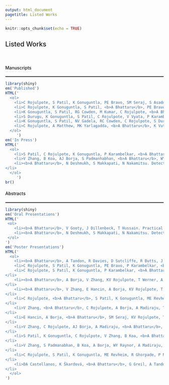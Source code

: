 ```yaml
---
output: html_document
pagetitle: Listed Works
---
```


```r
knitr::opts_chunk$set(echo = TRUE)
```

```{=html}
<style>
p{
  font-size: 15px;
  margin-bottom: .05em;
}
h2{
font-weight: 500;
}
h3{
font-weight: 500;
}
h4{
font-weight: 500;
}
hr{
border: 1px solid gray;
}
title{
display: none;
}
</style>
```


<h2>Listed Works</h2>
<br>
<h4>Manuscripts</h4>
<hr>
```r
library(shiny)
em('Published')
HTML('
  <ol>
    <li>C Rojulpote, S Patil, K Gonuguntla, PE Bravo, SM Seraj, S Asadollahi, WY Raynor, <b>A Bhattaru</b>, P Karambelkar, AJ Borja, V Zhang, TJ Werner, O Gerke, PF Hoilund-Carlsen, A Alavi. Role of NaF-PET/CT in Detecting and Quantifying Subclinical Global Cardiac Atherosclerosis and its Association with Blood Pressure in Non-Dyslipidemic Individuals. <em>American Journal of Cardiovascular Disease.</em> June 15, 2020. </li>
    <li>C Rojulpote, K Gonuguntla, S Patil, <b>A Bhattaru</b>, PE Bravo. COVID-19 and the Heart. <em>Colombia Médica.</em> June 3, 2020.</li>
    <li>K Gonuguntla, S Patil, RG Cowden, M Kumar, C Rojulpote, <b>A Bhattaru</b>, JG Tiu, P Robinson. Predictors of in-hospital mortality in patients with left ventricular assist device. <em>Irish Journal of Medical Science.</em> May 9, 2020.</li>
    <li>S Durugu, K Gonuguntla, S Patil, C Rojulpote, V Vyata, P Karambelkar, P Narayanareddy, K Vuthaluru, <b>A Bhattaru</b>. Gender Differences in Rates of Arrhythmias, Cardiac Implantable Electronic Devices, and Diagnostic Modalities Among Sarcoidosis Patients. <em>Cureus.</em> April 14, 2020</li>
    <li>K Gonuguntla, S Patil, NV Gadela, RC Cowden, C Rojulpote, S Durugu, P Karambelkar, <b>A Bhattaru</b>, AJ Borja, V Zhang. Trends, Outcomes, and Predictors of Sepsis and Severe Sepsis in Patients with Left Ventricular Assist Devices. <em>Cureus.</em> April 3, 2020.</li>
    <li>C Rojulpote, A Matthew, MK Yarlagadda, <b>A Bhattaru</b>, K Vuthaluru. Conned by Conn’s: The Manifestation of Conn’s Syndrome Post-renal Transplant in a Patient with Polycystic Kidney Disease. <em>Cureus</em>. April 2, 2020. </li>
  </ol>
     ')
em('In Press')
HTML('
  <ol>
    <li>S Patil, C Rojulpote, K Gonuguntla, P Karambelkar, <b>A Bhattaru</b>, WY Raynor, AJ Borja, K Vuthaluru, V Zhang, TJ Werner, O Gerke, PF Høilund-Carlsen, A Alavi. Association of Triglyceride to High Density Lipoprotein Ratio with Global Cardiac Microcalcification in Healthy Non-diabetic Individuals as Assessed by NaF-PET/CT to Evaluate Subclinical Coronary Atherosclerosis. <em>American Journal of Cardiovascular Disease.</em></li>
    <li>V Zhang, B Koa, AJ Borja, S Padmanhabhan, <b>A Bhattaru</b>, WY Raynor, C Rojulpote, SM Seraj, TJ Werner, C Rajapakse, A Alavi, ME Revheim. Diagnosis and Monitoring of Osteoperosis with Total-Body 18F-Sodium Fluoride Positron Emission Tomography/Computed Tomography. <em>PET Clinics.</em></li>
    <li><b>A Bhattaru</b>, N Deshmukh, S Makkapati, N Nakamitsu. Detecting Organ Failure in Motor Vehicle Trauma Patients: A Machine Learning Approach. <em>IEEE Xplore.</em>
</li>
  </ol>
     ')
br()
```
<h4>Abstracts</h4>
<hr>
```r
library(shiny)
em('Oral Presentations')
HTML('
 <ol>
    <li><b>A Bhattaru</b>, V Gooty, J Dillenbeck, T Hussain. Practical Challenges of Machine Learning on the diagnosis of Cardiac Allograft Vasculopathy using Computed Tomography in pediatrics. Presented at: SCCT Innovation 2020.</li>
    <li><b>A Bhattaru</b>, N Deshmukh, S Makkapati, N Nakamitsu. Detecting Organ Failure in Motor Vehicle Trauma Patients: A Machine Learning Approach. Presented at: MIT Undergraduate Research and Technology Conference 2019, AIMed 2018. </li>
 </ol>
')
em('Poster Presentations')
HTML('
  <ol>
    <li><b>A Bhattaru</b>, A Tandon, R Davies, D Sutcliffe, R Butts, J Dillenbeck, G Greil, T Hussain. Role of Computed Tomography in Pediatric Ventricular Assist Device Fitting. <em>Journal of Cardiovascular Computed Tomography.</em> July 17, 2020. Presented at: Society of Cardiovascular Computed Tomography 2020. </li>
    <li>C Rojulpote, S Patil, K Gonuguntla, PE Bravo, P Karambelkar, <b>A Bhattaru</b>, V Zhang, T Werner, O Gerke, P Hoilund-Carlsen, A Alavi. Association of Atherosclerotic Cardiovascular Risk Estimated by Pooled Cohort Equation With Coronary Plaque Burden as Assessed by NaF-PET/CT. <em>Arteriosclerosis, Thrombosis, and Vascular Biology.</em> June 29, 2020.  Presented at: AHA Vascular Discovery 2020. </li?
    <li>C Rojulpote, S Patil, K Gonuguntla, P Karambelkar, <b>A Bhattaru</b>, S Asadollahi, T Werner, P Hoilund-Carlsen, A Alavi. Comparison of atherosclerotic burden in non- lower extremity vasculature in patients with and without peripheral artery disease using 18F- sodium fluoride imaging. <em>Vascular Medicine.</em> May 22, 2020. Presented at: Society of Vascular Medicine 2020.
</li>
    <li><b>A Bhattaru</b>, A Borja, V Zhang, KV Rojulpote, T Werner, A Alavi, ME Revheim. FDG-PET/CT as the superior imaging modality for inflammatory bowel disease. <em>Journal of Nuclear Medicine.</em> May 1, 2020. Presented at: Society of Nuclear Medicine and Molecular Imaging 2020.
</li>
    <li><b>A Bhattaru</b>, V Zhang, E Hancin, A Borja, KV Rojulpote, T Werner, ME Revheim, A Alavi. Potential applications of FDG-PET/MRI in detecting vascular dementia. <em>Journal of Nuclear Medicine.</em> May 1, 2020. Presented at: Society of Nuclear Medicine and Molecular Imaging 2020.
</li>
    <li>C Rojulpote, <b>A Bhattaru</b>, S Patil, K Gonuguntla, ME Revheim, B Koa, E Hancin, T Werner, A Alavi. Role of PET Imaging in Detection and Management of Arrhythmias. <em>Journal of Nuclear Medicine.</em> May 1, 2020. Presented at: Society of Nuclear Medicine and Molecular Imaging 2020.
</li>
    <li>V Zhang, <b>A Bhattaru</b>, C Rojulpote, A Borja, A Madiraju, T Werner, A Alavi, ME Revheim. Role of PET/CT Imaging in the Assessment of Pulmonary Artery Atherosclerosis. <em>Journal of Nuclear Medicine.</em> May 1, 2020. Presented at: Society of Nuclear Medicine and Molecular Imaging 2020.
</li>
    <li>E Hancin, A Borja, <b>A Bhattaru</b>, SM Seraj, KV Rojulpote, T Werner, A Alavi, ME Revheim. Applications of FDG-PET/CT and NaF-PET/CT in the Surgical Management of Musculoskeletal Infection. <em>Journal of Nuclear Medicine.</em> May 1, 2020. Presented at: Society of Nuclear Medicine and Molecular Imaging 2020.
</li>
    <li>V Zhang, C Rojulpote, AJ Borja, A Madiraju, <b>A Bhattaru</b>, S Patil, K Gonuguntla, TJ Werner, PF Hoilund-Carlsen, ME Revheim, A Alavi. NaF Uptake in the Pulmonary Artery Stratified by Systemic Blood Pressure: A Novel Methodology. <em>Journal of Nuclear Medicine.</em> May 1, 2020. Presented at: Society of Nuclear Medicine and Molecular Imaging 2020.
</li>
    <li>S Patil, K Gonuguntla, C Rojulpote, V Zhang, B Koa, <b>A Bhattaru</b>, ME Revheim, T Werner, A Alavi. Role of PET Imaging in Aortic Stenosis. <em>Journal of Nuclear Medicine.</em> May 1, 2020. Presented at: Society of Nuclear Medicine and Molecular Imaging 2020.
</li>
    <li>V Zhang, S Padmanabhan, B Koa, A Borja, WY Raynor, A Madiraju, <b>A Bhattaru</b>, KV Rojulpote, C Rajapakse, T Werner, ME Revheim, A Alavi. Total-Body NaF-PET/CT and its Implications for Osteoporosis. <em>Journal of Nuclear Medicine.</em> May 1, 2020. Presented at: Society of Nuclear Medicine and Molecular Imaging 2020.
</li>
    <li>C Rojulpote, S Patil, K Gonuguntla, ME Revheim, R Ghorpade, P Narayanareddy, <b>A Bhattaru</b>, TJ Werner, O Gerke, PF Hoilund-Carlsen, A Alavi. Role of NaF-PET/CT in Detecting and Quantifying Global Cardiac Subclinical Atherosclerosis in Healthy Individuals with an Optimal Lipid Profile and its Association with Blood Pressure. <em>Journal of Nuclear Medicine.</em> May 1, 2020. Presented at: Society of Nuclear Medicine and Molecular Imaging 2020.
</li>
    <li>DA Castellanos, K Škardová, <b>A Bhattaru</b>, G Greil, A Tandon, J Dillenbeck, B Burkhardt, T Hussain, M Genet, R Chabiniok. Left ventricular torsion obtained using equilibrated warping in patients with repaired Tetralogy of Fallot. Presented at: Society for Cardiovascular Magnetic Resonance 2020.
</li>
  </ol>
')
```
<br>





